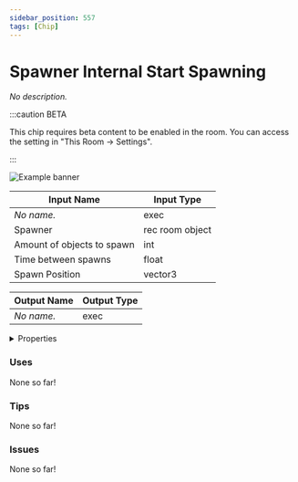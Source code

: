 ```yaml
---
sidebar_position: 557
tags: [Chip]
---
```


# Spawner Internal Start Spawning

*No description.*

:::caution BETA

This chip requires beta content to be enabled in the room. You can access the setting in "This Room -> Settings".

:::

![Example banner](./assets/fb6a63b1-3f55-4dcf-9bf0-6ef82e3296d5.svg)

| Input Name | Input Type |
|-----------|-----------|
| *No name.* | exec |
| Spawner | rec room object |
| Amount of objects to spawn | int |
| Time between spawns | float |
| Spawn Position | vector3 |

| Output Name | Output Type |
|-----------|-----------|
| *No name.* | exec |


<details>
  <summary>Properties</summary>
  <div>
    <div>
    <table>
      <thead>
        <tr>
          <th>Is beta required?</th>
          <th>✅</th>
        </tr>
        <tr>
          <th>Is this chip a trolling risk?</th>
          <th>❌</th>
        </tr>
        <tr>
          <th>Chip UUID</th>
          <th>fb6a63b1-3f55-4dcf-9bf0-6ef82e3296d5</th>
        </tr>
      </thead>
    </table>
    </div>
  </div>
</details>

### Uses

None so far!

### Tips

None so far!

### Issues

None so far!